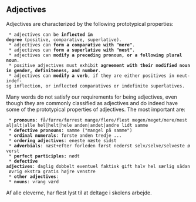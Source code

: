 ==  Adjectives ==

Adjectives are characterized by the following prototypical properties:

  * adjectives can be '''inflected in degree''' (positive, comparative, superlative).
  * adjectives can '''form a comparative with "mere"'''.
  * adjectives can '''form a superlative with "mest"'''.
  * adjectives can '''modify a preceding pronoun, or a following plural noun'''.
  * positive adjectives must exhibit '''agreement with their modified noun in gender, definiteness, and number'''.
  * adjectives can '''modify a verb''', if they are either positives in neut-indef-sg inflection, or inflected comparatives or indefinite superlatives.

Many words do not satisfy our requirements for being adjectives, even though they are commonly classified as adjectives and do indeed have some of the prototypical properties of adjectives. The most important are:

  * '''pronouns''': få/færre/færrest mange/flere/flest megen/meget/mere/mest al|alt|alle hel|helt|hele anden|andet|andre lidt samme
  * '''defective pronouns''': samme ("mangel på samme")
  * '''ordinal numerals''': første anden tredje ...
  * '''ordering adjectives''': eneste næste sidst
  * '''adverbials''': næst+efter forleden først nederst selv/selve/selveste øverst
  * '''perfect participles:''' nødt
  * '''defective adjectives''': daglig dobbelt eventuel faktisk gift halv hel særlig sådan øvrig ekstra gratis højre venstre
  * '''other adjectives''':
  * '''nouns''': vrang værd

Af alle eleverne, har flest lyst til at deltage i skolens arbejde.
